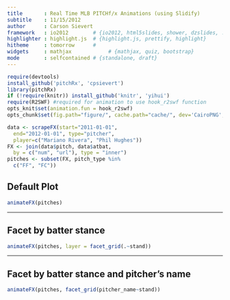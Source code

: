 ```yaml
---
title       : Real Time MLB PITCHf/x Animations (using Slidify)
subtitle    : 11/15/2012
author      : Carson Sievert
framework   : io2012        # {io2012, html5slides, shower, dzslides, ...}
highlighter : highlight.js  # {highlight.js, prettify, highlight}
hitheme     : tomorrow      # 
widgets     : mathjax            # {mathjax, quiz, bootstrap}
mode        : selfcontained # {standalone, draft}
---
```


```r
require(devtools)
install_github('pitchRx', 'cpsievert')
library(pitchRx)
if (!require(knitr)) install_github('knitr', 'yihui')
require(R2SWF) #required for animation to use hook_r2swf function
opts_knit$set(animation.fun = hook_r2swf)
opts_chunk$set(fig.path="figure/", cache.path="cache/", dev='CairoPNG', fig.show='animate', interval=0.01, fig.align='center', fig.width=8, fig.height=7, fig.cap='', warning=FALSE, message=FALSE, echo=FALSE) #NOTE: interval=0.01 makes the animation real-time!
```

```r
data <- scrapeFX(start="2011-01-01",
  end="2012-01-01", type="pitcher",
  player=c("Mariano Rivera", "Phil Hughes"))
FX <- join(data$pitch, data$atbat, 
  by = c("num", "url"), type = "inner")
pitches <- subset(FX, pitch_type %in% 
  c("FF", "FC"))
```

## Default Plot

```r
animateFX(pitches)
```

---

## Facet by batter stance

```r
animateFX(pitches, layer = facet_grid(.~stand))
```

---

## Facet by batter stance and pitcher's name

```r
animateFX(pitches, facet_grid(pitcher_name~stand))
```



